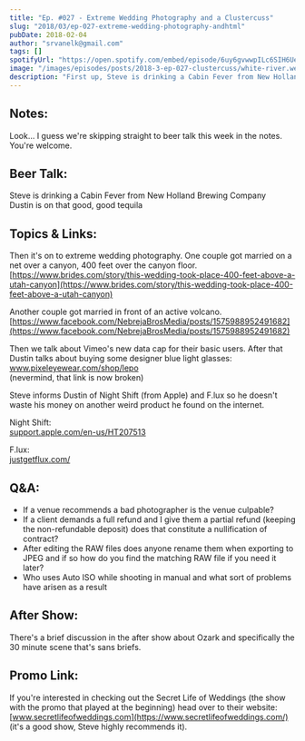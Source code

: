 ```yaml
---
title: "Ep. #027 - Extreme Wedding Photography and a Clustercuss"
slug: "2018/03/ep-027-extreme-wedding-photography-andhtml"
pubDate: 2018-02-04
author: "srvanelk@gmail.com"
tags: []
spotifyUrl: "https://open.spotify.com/embed/episode/6uy6gvwwpILc6SIH6UeBhj?utm_source=generator"
image: "/images/episodes/posts/2018-3-ep-027-clustercuss/white-river.webp"
description: "First up, Steve is drinking a Cabin Fever from New Holland Brewing Company while Dustin is on that tequila."
---
```


## Notes:
Look... I guess we're skipping straight to beer talk this week in the notes. You're welcome.

## Beer Talk:
Steve is drinking a Cabin Fever from New Holland Brewing Company  
Dustin is on that good, good tequila

## Topics & Links:
Then it's on to extreme wedding photography. One couple got married on a net over a canyon, 400 feet over the canyon floor.  
[https://www.brides.com/story/this-wedding-took-place-400-feet-above-a-utah-canyon](https://www.brides.com/story/this-wedding-took-place-400-feet-above-a-utah-canyon)

Another couple got married in front of an active volcano.  
[https://www.facebook.com/NebrejaBrosMedia/posts/1575988952491682](https://www.facebook.com/NebrejaBrosMedia/posts/1575988952491682)

Then we talk about Vimeo's new data cap for their basic users. After that Dustin talks about buying some designer blue light glasses:   
www.pixeleyewear.com/shop/lepo  
(nevermind, that link is now broken)

Steve informs Dustin of Night Shift (from Apple) and F.lux so he doesn't waste his money on another weird product he found on the internet.

Night Shift:   
[support.apple.com/en-us/HT207513](http://support.apple.com/en-us/HT207513)

F.lux:   
[justgetflux.com/](http://justgetflux.com/)

## Q&A:
- If a venue recommends a bad photographer is the venue culpable?
- If a client demands a full refund and I give them a partial refund (keeping the non-refundable deposit) does that constitute a nullification of contract?
- After editing the RAW files does anyone rename them when exporting to JPEG and if so how do you find the matching RAW file if you need it later?
- Who uses Auto ISO while shooting in manual and what sort of problems have arisen as a result

## After Show:
There's a brief discussion in the after show about Ozark and specifically the 30 minute scene that's sans briefs.

## Promo Link:
If you're interested in checking out the Secret Life of Weddings (the show with the promo that played at the beginning) head over to their website: [www.secretlifeofweddings.com](https://www.secretlifeofweddings.com/)  
(it's a good show, Steve highly recommends it).
